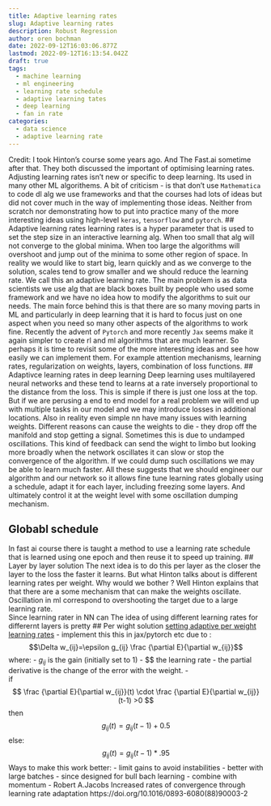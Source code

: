 ```yaml
---
title: Adaptive learning rates
slug: Adaptive learning rates
description: Robust Regression
author: oren bochman
date: 2022-09-12T16:03:06.877Z
lastmod: 2022-09-12T16:13:54.042Z
draft: true
tags:
  - machine learning
  - ml engineering
  - learning rate schedule
  - adaptive learning tates
  - deep learning
  - fan in rate
categories:
  - data science
  - adaptive learning rate
---
```

Credit: I took Hinton's course some years ago. And The Fast.ai sometime after that. They both discussed the important of optimising learning rates. Adjusting learning rates isn't new or specific to deep learning. Its used in many other ML algorithems. 
 A bit of criticism - is that don't use `Mathematica` to code dl alg we use frameworks and that the courses had lots of ideas but did not cover much in the way of implementing those ideas. Neither from scratch nor demonstrating how to put into practice many of the more interesting  ideas using high-level `keras`, `tensorflow` and `pytorch`. 
## Adaptive learning rates
learning rates is a hyper parameter that is used to set the step size in an interactive learning alg. When too small that alg will not converge to the global minima. When too large the algorithms will overshoot and jump out of the minima to some other region of space.
In reality we would like to start big, learn quickly and as we converge to the solution, scales tend to grow smaller and we should reduce the learning rate. We call this an adaptive learning rate.
The main problem is as data scientists we use alg that are black boxes built by people who used some framework and we have no idea how to modify the algorithms to suit our needs. The main force behind this is that there are so many moving parts in ML and particularly in deep learning that it is hard to focus just on one aspect when you need so many other aspects of the algorithms to work fine.
Recently the advent of `Pytorch` and more recently `Jax` seems make it again simpler to create rl and ml algorithms that are much learner. So perhaps it is time to revisit some of the more interesting ideas and see how easily we can implement them. 
For example attention mechanisms, learning rates, regularization on weights, layers, combination of loss functions. 
## Adaptivce learning rates in deep learning
Deep learning uses multilayered neural networks and these tend to learns at a rate inversely proportional to the distance from the loss. This is simple if there is just one loss at the top. But if we are perusing a end to end model for a real problem we will end up with multiple tasks in our model and we may introduce losses in additional locations.
Also in reality even simple nn have many issues with learning weights. Different reasons can cause the weights to die - they drop off the manifold and stop getting a signal. Sometimes this is due to undamped oscillations. This kind of feedback can send the wight to limbo but looking more broadly when the network oscillates it can slow or stop the convergence of the algorithm. If we could dump such oscillations we may be able to learn much faster.
All these suggests that we should engineer our algorithm and our network so it allows fine tune learning rates globally using a schedule, adapt it for each layer, including freezing some layers. And ultimately control it at the weight level with some oscillation dumping mechanism. 

## Globabl schedule
In fast ai course there is taught a method to use a learning rate schedule that is learned using one epoch and then reuse it to speed up training.
## Layer  by layer solution
The next  idea is to do this per layer as the closer the layer to the loss the faster it learns.
But what Hinton talks about is different learning rates per weight. Why would we bother ? Well Hinton explains that that there are a some mechanism that can make the weights oscillate. Oscillation in ml correspond to overshooting the target due to a large learning rate.  
Since learning rater in NN can 
The idea of using different learning rates for differernt layers is pretty 
## Per wight solution
[setting adaptive per weight learning rates](https://www.youtube.com/watch?v=76lj_cKBvmg&list=PLiPvV5TNogxKKwvKb1RKwkq2hm7ZvpHz0&index=44) - implement this this in jax/pytorch etc 
due to :
$$\Delta w_{ij}=\epsilon g_{ij} \frac {\partial E}{\partial w_{ij}}$$
where: 
- $g_{ij}$ is the gain (initially set to 1)
- $\epsilon $ the learning rate 
- the partial derivative is the change of the error with the weight.
-  
if 
$$ \frac {\partial E}{\partial w_{ij}}(t) \cdot \frac {\partial E}{\partial w_{ij}}(t-1) >0 $$
then
$$g_{ij}(t)=g_{ij}(t-1)+0.5 $$
else:
$$g_{ij}(t)=g_{ij}(t-1)*.95 $$
Ways to make this work better:
- limit gains to avoid instabilities
- better with large batches - since designed for bull bach learning
- combine with momentum
- Robert A.Jacobs Increased rates of convergence through learning rate adaptation https://doi.org/10.1016/0893-6080(88)90003-2
